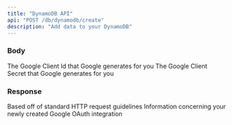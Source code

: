```yaml
---
title: "DynamoDB API"
api: "POST /db/dynamodb/create"
description: "Add data to your DynamoDB"
---
```


### Body

<ParamField body="GOOGLE_CLIENT_ID" type="string" required>
  The Google Client Id that Google generates for you
</ParamField>

<ParamField body="GOOGLE_CLIENT_SECRET" type="string" required>
  The Google Client Secret that Google generates for you
</ParamField>

### Response

<ResponseField name="statusCode" type="number">
  Based off of standard HTTP request guidelines
</ResponseField>

<ResponseField name="body" type="object">
  Information concerning your newly created Google OAuth integration
</ResponseField>

